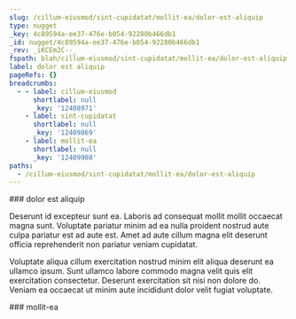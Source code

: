 ```yaml
---
slug: /cillum-eiusmod/sint-cupidatat/mollit-ea/dolor-est-aliquip
type: nugget
_key: 4c89594a-ee37-476e-b054-92280b466db1
_id: nugget/4c89594a-ee37-476e-b054-92280b466db1
_rev: _iKCEm2C--_
fspath: blah/cillum-eiusmod/sint-cupidatat/mollit-ea/dolor-est-aliquip.md
label: dolor est aliquip
pageRefs: {}
breadcrumbs:
  - - label: cillum-eiusmod
      shortlabel: null
      _key: '12408971'
    - label: sint-cupidatat
      shortlabel: null
      _key: '12409869'
    - label: mollit-ea
      shortlabel: null
      _key: '12409908'
paths:
  - /cillum-eiusmod/sint-cupidatat/mollit-ea/dolor-est-aliquip
---
```


<NuggetArea>
<Nugget slug="/cillum-eiusmod/sint-cupidatat/mollit-ea/dolor-est-aliquip" type="nugget" _key="4c89594a-ee37-476e-b054-92280b466db1" _id="nugget/4c89594a-ee37-476e-b054-92280b466db1" _rev="_iKCEm2C--_" fspath="blah/cillum-eiusmod/sint-cupidatat/mollit-ea/dolor-est-aliquip.md" label="dolor est aliquip" paths="/cillum-eiusmod/sint-cupidatat/mollit-ea/dolor-est-aliquip">
<NuggetBody>
### dolor est aliquip

Deserunt id excepteur sunt ea. Laboris ad consequat mollit mollit occaecat magna sunt. Voluptate pariatur minim ad ea nulla proident nostrud aute culpa pariatur est ad aute est. Amet ad aute cillum magna elit deserunt officia reprehenderit non pariatur veniam cupidatat.

Voluptate aliqua cillum exercitation nostrud minim elit aliqua deserunt ea ullamco ipsum. Sunt ullamco labore commodo magna velit quis elit exercitation consectetur. Deserunt exercitation sit nisi non dolore do. Veniam ea occaecat ut minim aute incididunt dolor velit fugiat voluptate.

</NuggetBody>
<Breadcrumbs>
<Crumbs>
<Crumb _key="12408971" label="cillum-eiusmod" /><Crumb _key="12409869" label="sint-cupidatat" /><Crumb _key="12409908" label="mollit-ea" />
</Crumbs>
</Breadcrumbs>
</Nugget>

<NuggetsInbound>
</NuggetsInbound>
<NuggetsOutbound>
</NuggetsOutbound>
</NuggetArea>
<PassagesInbound>
<Passage direction="inbound" type="passage" _key="12409908" _id="passage/12409908" _rev="_iKCEm2---A" label="mollit-ea" passage="mollit-ea" fspath="blah/cillum-eiusmod/sint-cupidatat/mollit-ea" paths="/cillum-eiusmod/sint-cupidatat/mollit-ea" slug="/cillum-eiusmod/sint-cupidatat/mollit-ea">
<NuggetBody>
### mollit-ea

</NuggetBody>
<Breadcrumbs>
<Crumbs>
<Crumb _key="12408971" label="cillum-eiusmod" /><Crumb _key="12409869" label="sint-cupidatat" />
</Crumbs>
</Breadcrumbs>
</Passage>

</PassagesInbound>
<PassagesOutbound>
</PassagesOutbound>
